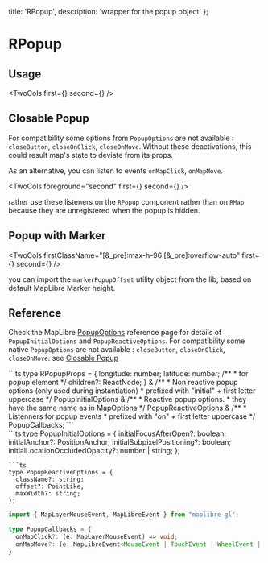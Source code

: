   title: 'RPopup',
  description: 'wrapper for the popup object'
};



# RPopup

## Usage


<TwoCols first={<ShikiContent html={basicCode} />} second={<Basic />} />


## Closable Popup

For compatibility some options from `PopupOptions` are not
available : `closeButton`, `closeOnClick`, `closeOnMove`. Without these
deactivations, this could result map's state to deviate from its props.

As an alternative, you can listen to events `onMapClick`, `onMapMove`.


<TwoCols foreground="second" first={<Closable />} second={<ShikiContent html={closableCode} />} />

rather use these listeners on the `RPopup` component rather than on `RMap` because they are unregistered when the popup is hidden.

## Popup with Marker


<TwoCols firstClassName="[&_pre]:max-h-96 [&_pre]:overflow-auto" first={<ShikiContent html={withMarkerCode} />} second={<WithMarker />} />

you can import the `markerPopupOffset` utility object from the lib, based on default MapLibre Marker height.



## Reference

Check the MapLibre [PopupOptions](https://maplibre.org/maplibre-gl-js/docs/API/type-aliases/PopupOptions/) reference page for details of `PopupInitialOptions` and `PopupReactiveOptions`. For compatibility some native `PopupOptions` are not
available : `closeButton`, `closeOnClick`, `closeOnMove`. see [Closable Popup](#closable-popup)

<div className="grid grid-cols-1 lg:grid-cols-2 gap-4 my-4">
<div className="row-span-3">
```ts
type RPopupProps =
  {
    longitude: number;
    latitude: number;
    /**
     * for popup element
     */
    children?: ReactNode;
  } &
  /**
   * Non reactive popup options (only used during instantiation)
   * prefixed with "initial" + first letter uppercase
   */
  PopupInitialOptions &
  /**
   * Reactive popup options.
   * they have the same name as in MapOptions
   */
  PopupReactiveOptions &
  /**
   * Listenners for popup events
   * prefixed with "on" + first letter uppercase
   */
  PopupCallbacks;
```
</div>
```ts
type PopupInitialOptions = {
  initialFocusAfterOpen?: boolean;
  initialAnchor?: PositionAnchor;
  initialSubpixelPositioning?: boolean;
  initialLocationOccludedOpacity?: number | string;
};

```
```ts
type PopupReactiveOptions = {
  className?: string;
  offset?: PointLike;
  maxWidth?: string;
};

```
```ts
import { MapLayerMouseEvent, MapLibreEvent } from "maplibre-gl";

type PopupCallbacks = {
  onMapClick?: (e: MapLayerMouseEvent) => void;
  onMapMove?: (e: MapLibreEvent<MouseEvent | TouchEvent | WheelEvent | undefined>) => void;
}
```
</div>


